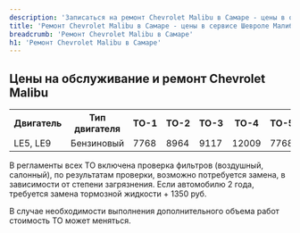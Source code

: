 ```yaml
---
description: 'Записаться на ремонт Chevrolet Malibu в Самаре - цены в официальном сервисе Шевроле Малибу'
title: 'Ремонт Chevrolet Malibu в Самаре - цены в сервисе Шевроле Малибу'
breadcrumb: 'Ремонт Chevrolet Malibu в Самаре'
h1: 'Ремонт Chevrolet Malibu в Самаре'
---
```

<h2>Цены на обслуживание и ремонт Chevrolet Malibu</h2>
<p>
</p>
<table class="actionTable">
<tbody>
<tr>
	<th>
		 Двигатель
	</th>
	<th>
		 Тип двигателя
	</th>
	<th>
		 ТО-1
	</th>
	<th>
		 ТО-2
	</th>
	<th>
		 ТО-3
	</th>
	<th>
		 ТО-4
	</th>
	<th>
		 ТО-5
	</th>
	<th>
		 ТО-6
	</th>
	<th>
		 ТО-7
	</th>
	<th>
		 ТО-8
	</th>
	<th>
		 ТО-9
	</th>
</tr>
<tr>
	<td>
		 LE5, LE9
	</td>
	<td>
		 Бензиновый
	</td>
	<td>
		 7768
	</td>
	<td>
		 8964
	</td>
	<td>
		 9117
	</td>
	<td>
		 12009
	</td>
	<td>
		 7768
	</td>
	<td>
		 8964
	</td>
	<td>
		 9117
	</td>
	<td>
		 12009
	</td>
	<td>
		 7768
	</td>
</tr>
</tbody>
</table>
<p>
	 В регламенты всех ТО включена проверка фильтров (воздушный, салонный), по результатам проверки, возможно потребуется замена, в зависимости от степени загрязнения. Если автомобилю 2 года, требуется замена тормозной жидкости + 1350 руб.
</p>
<p>
	 В случае необходимости выполнения дополнительного объема работ стоимость ТО может меняться.
</p>
